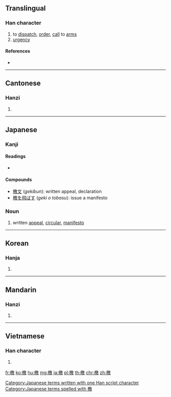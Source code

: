 ==Translingual==

===Han character===
{{Han char|rn=75|rad=木|as=13|sn=17|four=48940|canj=DHSK|ids=⿰木敫}}

# to [[dispatch]], [[order]], [[call]] to [[arm]]s
# [[urgency]]

====References====
* {{Han ref|kx=0556.070|dkj=15639|dj=0945.270|hdz=21302.140|uh=6A84|ud=27268|bh=C0CA|bd=49354}}

----

==Cantonese==

===Hanzi===
{{yue-hanzi|jyut=hat6|y=hat6}}

# {{defn|lang=yue|sort=木13}}

----

==Japanese==

===Kanji===
{{ja-kanji|grade=|rs=木13}}

====Readings====
* {{ja-readings|on=[[けき]] (''keki'')|kun=[[げきする]] ([[檄する]], ''geki''), [[ふれぶみ]] (''furebumi'')}}

====Compounds====
* [[檄文]] (''gekibun''): written appeal, declaration
* [[檄を飛ばす]] (''geki o tobasu''): issue a manifesto

===Noun===
{{ja-noun|げき}}

# written [[appeal]], [[circular]], [[manifesto]]

[[Category:Japanese terms written with one Han script character]]
[[Category:Japanese terms spelled with 檄]]

----

==Korean==

===Hanja===
{{ko-hanja|hangeul=격|eumhun=|rv=gyeok|mr=kyŏk|y=kyek}}

# {{defn|lang=ko|sort=木13}}

----

==Mandarin==

===Hanzi===
{{cmn-hanzi|pin=[[xí]] ([[xi2]])|wg=hsi<sup>2</sup>}}

# {{defn|lang=cmn|sort=木13}}

----

==Vietnamese==

===Han character===
{{vi-readings|rs=木13| hanviet = hịch}}

# {{defn|lang=vi|sort=木13}}

[[fr:檄]]
[[ko:檄]]
[[hu:檄]]
[[mg:檄]]
[[ja:檄]]
[[pl:檄]]
[[th:檄]]
[[chr:檄]]
[[zh:檄]]